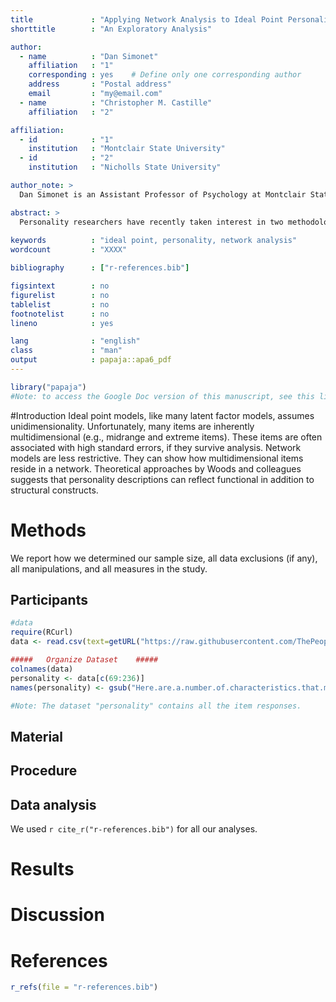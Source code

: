 ```yaml
---
title             : "Applying Network Analysis to Ideal Point Personality Item Responses"
shorttitle        : "An Exploratory Analysis"

author: 
  - name          : "Dan Simonet"
    affiliation   : "1"
    corresponding : yes    # Define only one corresponding author
    address       : "Postal address"
    email         : "my@email.com"
  - name          : "Christopher M. Castille"
    affiliation   : "2"

affiliation:
  - id            : "1"
    institution   : "Montclair State University"
  - id            : "2"
    institution   : "Nicholls State University"

author_note: >
  Dan Simonet is an Assistant Professor of Psychology at Montclair State University. Christopher M. Castille is an Assistant Professor of Management and Marketing at Nicholls State University. 

abstract: >
  Personality researchers have recently taken interest in two methodological innovations network and analysis and ideal point item writing strategies. The former suggests that personality is best understood as a network while the latter allows personality traits to be measured more precisely. Here, we explore the value of integrating these two innovations.
  
keywords          : "ideal point, personality, network analysis"
wordcount         : "XXXX"

bibliography      : ["r-references.bib"]

figsintext        : no
figurelist        : no
tablelist         : no
footnotelist      : no
lineno            : yes

lang              : "english"
class             : "man"
output            : papaja::apa6_pdf
---
```


```r
library("papaja")
#Note: to access the Google Doc version of this manuscript, see this link: https://docs.google.com/document/d/1it0NpMMMU7aKXdSFGkjxs28XQ5ioiHhGNZY2kC9lTEg/edit
```

#Introduction 
Ideal point models, like many latent factor models, assumes unidimensionality. Unfortunately, many items are inherently multidimensional (e.g., midrange and extreme items). These items are often associated with high standard errors, if they survive analysis. 
Network models are less restrictive. They can show how multidimensional items reside in a network.
Theoretical approaches by Woods and colleagues suggests that personality descriptions can reflect functional in addition to structural constructs. 

# Methods
We report how we determined our sample size, all data exclusions (if any), all manipulations, and all measures in the study. <!-- 21-word solution (Simmons, Nelson & Simonsohn, 2012; retrieved from http://ssrn.com/abstract=2160588) -->

## Participants
```r
#data
require(RCurl)
data <- read.csv(text=getURL("https://raw.githubusercontent.com/ThePeopleAnalyticsLab/Ideal-Point-Items-and-Network-Analysis-Project/master/data.csv"), header=T)

#####   Organize Dataset    ##### 
colnames(data)
personality <- data[c(69:236)]
names(personality) <- gsub("Here.are.a.number.of.characteristics.that.may.or.may.not.apply.to.you..Please.indicate.the.extent....", "", names(personality), fixed = TRUE)

#Note: The dataset "personality" contains all the item responses.  

```

## Material

## Procedure

## Data analysis
We used `r cite_r("r-references.bib")` for all our analyses.


# Results

# Discussion


\newpage

# References
```r
r_refs(file = "r-references.bib")
```

\setlength{\parindent}{-0.5in}
\setlength{\leftskip}{0.5in}
